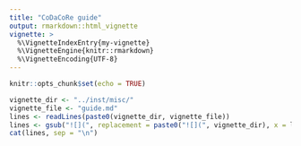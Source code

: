 ```yaml
---
title: "CoDaCoRe guide"
output: rmarkdown::html_vignette
vignette: >
  %\VignetteIndexEntry{my-vignette}
  %\VignetteEngine{knitr::rmarkdown}
  %\VignetteEncoding{UTF-8}
---
```


```r
knitr::opts_chunk$set(echo = TRUE)
```

```r
vignette_dir <- "../inst/misc/"
vignette_file <- "guide.md"
lines <- readLines(paste0(vignette_dir, vignette_file))
lines <- gsub("![](", replacement = paste0("![](", vignette_dir), x = lines, fixed = TRUE)
cat(lines, sep = "\n")
```
